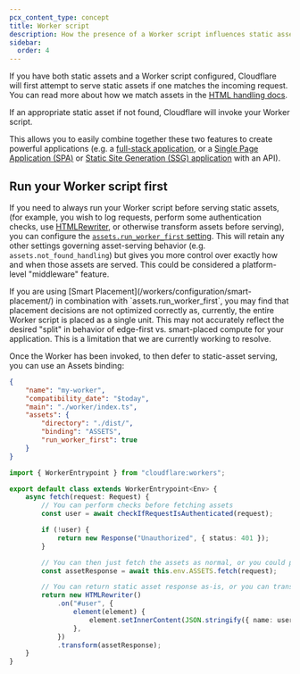 ```yaml
---
pcx_content_type: concept
title: Worker script
description: How the presence of a Worker script influences static asset routing and the related configuration options.
sidebar:
  order: 4
---
```



If you have both static assets and a Worker script configured, Cloudflare will first attempt to serve static assets if one matches the incoming request. You can read more about how we match assets in the [HTML handling docs](/workers/static-assets/routing/advanced/html-handling/).

If an appropriate static asset if not found, Cloudflare will invoke your Worker script.

This allows you to easily combine together these two features to create powerful applications (e.g. a [full-stack application](/workers/static-assets/routing/full-stack-application/), or a [Single Page Application (SPA)](/workers/static-assets/routing/single-page-application/) or [Static Site Generation (SSG) application](/workers/static-assets/routing/static-site-generation/) with an API).

## Run your Worker script first

If you need to always run your Worker script before serving static assets, (for example, you wish to log requests, perform some authentication checks, use [HTMLRewriter](/workers/runtime-apis/html-rewriter/), or otherwise transform assets before serving), you can configure the [`assets.run_worker_first` setting](/workers/static-assets/binding/#run_worker_first). This will retain any other settings governing asset-serving behavior (e.g. `assets.not_found_handling`) but gives you more control over exactly how and when those assets are served. This could be considered a platform-level "middleware" feature.

<Aside type="caution">
	If you are using [Smart Placement](/workers/configuration/smart-placement/) in
	combination with `assets.run_worker_first`, you may find that placement
	decisions are not optimized correctly as, currently, the entire Worker script
	is placed as a single unit. This may not accurately reflect the desired
	"split" in behavior of edge-first vs. smart-placed compute for your
	application. This is a limitation that we are currently working to resolve.
</Aside>

Once the Worker has been invoked, to then defer to static-asset serving, you can use an Assets binding:

<WranglerConfig>

```json
{
	"name": "my-worker",
	"compatibility_date": "$today",
	"main": "./worker/index.ts",
	"assets": {
		"directory": "./dist/",
		"binding": "ASSETS",
		"run_worker_first": true
	}
}
```

</WranglerConfig>

<TypeScriptExample filename="./worker/index.ts">

```ts
import { WorkerEntrypoint } from "cloudflare:workers";

export default class extends WorkerEntrypoint<Env> {
	async fetch(request: Request) {
		// You can perform checks before fetching assets
		const user = await checkIfRequestIsAuthenticated(request);

		if (!user) {
			return new Response("Unauthorized", { status: 401 });
		}

		// You can then just fetch the assets as normal, or you could pass in a custom Request object here if you wanted to fetch some other specific asset
		const assetResponse = await this.env.ASSETS.fetch(request);

		// You can return static asset response as-is, or you can transform them with something like HTMLRewriter
		return new HTMLRewriter()
			.on("#user", {
				element(element) {
					element.setInnerContent(JSON.stringify({ name: user.name }));
				},
			})
			.transform(assetResponse);
	}
}
```

</TypeScriptExample>
